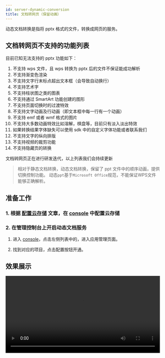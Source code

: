 ```yaml
---
id: server-dynamic-conversion
title: 文档转网页（保留动画）
---
```


动态文档转换是指将 pptx 格式的文件，转换成网页的服务。

## 文档转网页不支持的功能列表

目前已知无法支持的 pptx 功能如下：

1. 不支持 wps 文件，且 wps 转换为 pptx 后的文件不保证能成功解析
2. 不支持渐变色渲染
3. 不支持文字行末标点超出文本框（会导致自动换行）
4. 不支持艺术字
5. 不支持柱状图之类的图表
6. 不支持通过 SmartArt 功能创建的图形
7. 不支持页面切换时的过渡特效
8. 不支持文字动画及行动画（即文本框中每一行有一个动画）
9. 不支持 emf 或者 wmf 格式的图片
10. 不支持大多数动画特效比如溶解，棋盘等，目前只有淡入淡出特效
11. 如果转换结果字体缺失可以使用 sdk 中的自定义字体功能或者联系我们
12. 不支持文字的纵向排版
13. 不支持视频的裁剪功能
14. 不支持隐藏页的转换

文档转网页正在进行研发迭代，以上列表我们会持续更新

>相对于静态文档转换，动态文档转换，保留了 ppt 文件中的顺序动画，提供切换控制功能。
>动态`ppt`基于`Microsoft Office`规范，不能保证WPS文件能够正确解析。

## 准备工作

### 1. 根据 [配置云存储](/docs/doc/add-driver) 文章，在 [console](https://console.netless.link) 中配置云存储

### 2. 在管理控制台上开启动态文档服务

1. 进入 [console](https://console.netless.link)，点击左侧列表中的，进入应用管理页面。

2. 找到对应的项目，点击配置按钮开通。

## 效果展示

<video style="width: 100%" loop="loop" autoplay="autoplay" id="video">
  <source id="mp4" src="https://white-sdk.oss-cn-beijing.aliyuncs.com/video/netless_pptx.mp4">
</video>
